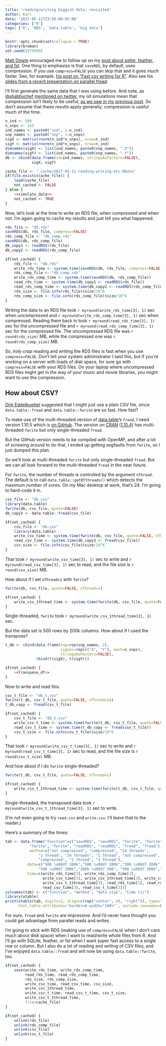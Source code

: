 ```yaml
---
title: 'reading/writing biggish data, revisited'
author: Karl
date: '2017-05-11T23:50:00-05:00'
categories: ['R']
tags: ['R', 'RDS', 'data.table', 'big data']
---
```


```r
knitr::opts_chunk$set(collapse = TRUE)
library(broman)
set.seed(1979300)
```

[Matt Dowle](https://twitter.com/mattdowle?lang=en) encouraged me to
follow up on my [post about sqlite, feather, and
fst](/2017/04/30/sqlite-feather-and-fst/). One thing to emphasize is
that `saveRDS`, by default, uses compression. If you use
`compress=FALSE` you can skip that and it goes _much_ faster. See, for
example, [his post on "Fast csv writing for
R"](https://blog.h2o.ai/2016/04/fast-csv-writing-for-r/). Also see his
[slides from a recent presentation on parallel
fread](https://github.com/Rdatatable/data.table/wiki/talks/BARUG_201704_ParallelFread.pdf).

I'll first generate the same data that I was using before. And note,
as [\@shabbychef](https://twitter.com/shabbychef) [mentioned on
twitter](https://twitter.com/shabbychef/status/858892435820130304), my
iid simulations mean that compression isn't likely to be useful, [as
we saw in my previous
post](/2017/04/30/sqlite-feather-and-fst/).
So don't assume that these results apply generally; compression is
useful much of the time.

```r
n_ind <- 500
n_snps <- 1e5
ind_names <- paste0("ind", 1:n_ind)
snp_names <- paste0("snp", 1:n_snps)
sigX <- matrix(rnorm(n_ind*n_snps), nrow=n_ind)
sigY <- matrix(rnorm(n_ind*n_snps), nrow=n_ind)
dimnames(sigX) <- list(ind_names, paste0(snp_names, ".X"))
dimnames(sigY) <- list(ind_names, paste0(snp_names, ".Y"))
db <- cbind(data.frame(id=ind_names, stringsAsFactors=FALSE),
            sigX, sigY)
```

```r
cache_file <- "_cache/2017-05-11-reading-writing-etc.RData"
if(file.exists(cache_file)) {
    load(cache_file)
    not_cached <- FALSE
} else {
    <<simulate_data>>
    not_cached <- TRUE
}
```

Now, let's look at the time to write an RDS file, when compressed and
when not. I'm again going to cache my results and just tell you
what happened.

```r
rds_file <- "db.rds"
saveRDS(db, rds_file, compress=FALSE)
rds_comp_file <- "db_comp.rds"
saveRDS(db, rds_comp_file)
db_copy1 <- readRDS(rds_file)
db_copy2 <- readRDS(rds_comp_file)
```

```r
if(not_cached) {
    rds_file <- "db.rds"
    write_rds_time <- system.time(saveRDS(db, rds_file, compress=FALSE))
    rds_comp_file <- "db_comp.rds"
    write_rds_comp_time <- system.time(saveRDS(db, rds_comp_file))
    read_rds_time <- system.time(db_copy1 <- readRDS(rds_file))
    read_rds_comp_time <- system.time(db_copy2 <- readRDS(rds_comp_file))
    rds_size <- file.info(rds_file)$size/10^6
    rds_comp_size <- file.info(rds_comp_file)$size/10^6
}
```

Writing the data to an RDS file took
`r myround(write_rds_time[3], 1)` sec when uncompressed and
`r myround(write_rds_comp_time[3], 1)` sec when compressed.
Reading them back in took `r myround(read_rds_time[3], 1)`
sec for the uncompressed file and
`r myround(read_rds_comp_time[3], 1)` sec for the compressed
file. The uncompressed RDS file was `r round(rds_size)` MB, while the
compressed one was `r round(rds_comp_size)` MB.

So, _holy crap_ reading and writing the RDS files is fast when you use
`compress=FALSE`. Don't tell your system administrator I said this,
but if you're working on a server with loads of disk space, for sure
go with `compress=FALSE` with your RDS files. On your laptop where
uncompressed RDS files might get in the way of your music and movie
libraries, you might want to use the compression.

## How about CSV?

[Dirk Eddelbuettel](http://dirk.eddelbuettel.com/) suggested that I
might just use a plain CSV file, since `data.table::fread` and
`data.table::fwrite` are so fast. How fast?

To make use of the multi-threaded version of
[data.table](https://github.com/Rdatatable/data.table/wiki)'s `fread`,
I need version 1.10.5 which is [on
GitHub](https://github.com/rdatatable/data.table). The version on
[CRAN](https://cran.r-project.org)
([1.10.4](https://cran.r-project.org/package=data.table)) has
multi-threaded `fwrite` but only single-threaded `fread`.

But the GitHub version needs to be compiled with OpenMP, and after a
lot of screwing around to do that, I ended up getting segfaults from
`fwrite`, so I just dumped this plan.

So we'll look at multi-threaded `fwrite` but only single-threaded
`fread`. But we can all look forward to the multi-threaded `fread` in
the near future.

For `fwrite`, the number of threads is controlled by the argument
`nThread`. The default is to call `data.table::getDTthreads()` which
detects the maximum number of cores. On my Mac desktop at work, that's
24. I'm going to hard-code it in.

```r
csv_file <- "db.csv"
library(data.table)
fwrite(db, csv_file, quote=FALSE)
db_copy3 <- data.table::fread(csv_file)
```

```r
if(not_cached) {
    csv_file <- "db.csv"
    library(data.table)
    write_csv_time <- system.time(fwrite(db, csv_file, quote=FALSE, nThread=24))
    read_csv_time <- system.time(db_copy3 <- fread(csv_file))
    csv_size <- file.info(csv_file)$size/10^6
}
```

That took `r myround(write_csv_time[3], 1)` sec to write and
`r myround(read_csv_time[3], 1)` sec to read, and the file size is
`r round(csv_size)` MB.

How about if I set `nThread=1` with `fwrite`?

```r
fwrite(db, csv_file, quote=FALSE, nThread=1)
```

```r
if(not_cached) {
    write_csv_1thread_time <- system.time(fwrite(db, csv_file, quote=FALSE, nThread=1))
}
```

Single-threaded, `fwrite` took `r myround(write_csv_1thread_time[3], 1)` sec.

But the data set is 500 rows by 200k columns. How about if I used the transpose?

```r
t_db <- cbind(data.frame(snp=rep(snp_names, 2),
                         signal=rep(c("X", "Y"), each=n_snps),
                         stringsAsFactors=FALSE),
              rbind(t(sigX), t(sigY)))
```

```r
if(not_cached) {
    <<transpose_df>>
}
```

Now to write and read this.

```r
csv_t_file <- "db_t.csv"
fwrite(t_db, csv_t_file, quote=FALSE, nThread=24)
t_db_copy <- fread(csv_t_file)
```

```r
if(not_cached) {
    csv_t_file <- "db_t.csv"
    write_csv_t_time <- system.time(fwrite(t_db, csv_t_file, quote=FALSE, nThread=24))
    read_csv_t_time <- system.time(t_db_copy <- fread(csv_t_file))
    csv_t_size <- file.info(csv_t_file)$size/10^6
}
```

That took `r myround(write_csv_t_time[3], 1)` sec to write and
`r myround(read_csv_t_time[3], 1)` sec to read, and the file size is
`r round(csv_t_size)` MB.

And how about if I do `fwrite` single-threaded?

```r
fwrite(t_db, csv_t_file, quote=FALSE, nThread=1)
```

```r
if(not_cached) {
    write_csv_t_1thread_time <- system.time(fwrite(t_db, csv_t_file, quote=FALSE, nThread=1))
}
```

Single-threaded, the transposed data took
`r myround(write_csv_t_1thread_time[3], 1)` sec to write.

(I'm not even going to try `read.csv` and `write.csv`.
I'll leave that to the reader.)

Here's a summary of the times:

<style type="text/css">.table { width: 100%; }</style>

```r
tab <- data.frame("function"=c("saveRDS", "saveRDS", "fwrite", "fwrite",
           "fwrite", "fwrite", "readRDS", "readRDS", "fread", "fread"),
           method=c("not compressed", "compressed", "24 threads",
               "1 thread", "24 threads", "1 thread", "not compressed",
               "compressed", "1 thread", "1 thread"),
          data=c("500 \u00d7 200k","500 \u00d7 200k","500 \u00d7 200k","500 \u00d7 200k","200k \u00d7 500","200k \u00d7 500",
               "500 \u00d7 200k","200k \u00d7 500", "500 \u00d7 200k","200k \u00d7 500"),
          time=c(write_rds_time[3], write_rds_comp_time[3],
                 write_csv_time[3], write_csv_1thread_time[3], write_csv_t_time[3],
                 write_csv_t_1thread_time[3], read_rds_time[3], read_rds_comp_time[3],
                 read_csv_time[3], read_csv_t_time[3]))
colnames(tab) <- c("function", "method", "data size", "time (s)")
library(xtable)
print(xtable(tab, digits=1, align=c(rep("center", 4), "right")), type="html",
      html.table.attributes='border=0 width="100%"', include.rownames=FALSE)
```

For sure, `fread` and `fwrite` are impressive. And I'd never have
thought you could get advantage from parallel reads and writes.

I'm going to stick with RDS (making use of `compress=FALSE` when
I don't care much about disk space) when I want to read/write whole
files from R. And I'll go with SQLite, feather, or fst when I want
super fast access to a single row or column. But I also do a lot of reading
and writing of CSV files, and I've enjoyed `data.table::fread`
and will now be using `data.table::fwrite`, too.

```r
if(not_cached) {
    save(write_rds_time, write_rds_comp_time,
         read_rds_time, read_rds_comp_time,
         rds_size, rds_comp_size,
         write_csv_time, read_csv_time, csv_size,
         write_csv_1thread_time,
         write_csv_t_time, read_csv_t_time, csv_t_size,
         write_csv_t_1thread_time,
         file=cache_file)
}
```

```r
if(not_cached) {
    unlink(rds_file)
    unlink(rds_comp_file)
    unlink(csv_file)
    unlink(csv_t_file)
}
```
